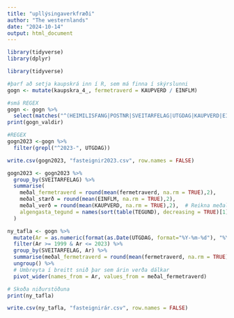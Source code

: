```yaml
---
title: "upllýsingaverkfræði"
author: "The westernlands"
date: "2024-10-14"
output: html_document
---
```

```r
library(tidyverse)
library(dplyr)
```

```r
library(tidyverse)
```

```r
#þarf að setja kaupskrá inn í R, sem má finna í skýrslunni
gogn <- mutate(kaupskra_4_, fermetraverd = KAUPVERD / EINFLM)
```

```r
#smá REGEX
gogn <- gogn %>% 
  select(matches("^(HEIMILISFANG|POSTNR|SVEITARFELAG|UTGDAG|KAUPVERD|EINFLM|TEGUND|fermetraverd)$"))
print(gogn_valdir)
```

```r
#REGEX
gogn2023 <-gogn %>%
  filter(grepl("^2023-", UTGDAG))
```

```r
write.csv(gogn2023, "fasteignir2023.csv", row.names = FALSE)
```

```r
gogn2023 <- gogn2023 %>%
  group_by(SVEITARFELAG) %>%
  summarise(
    meðal_fermetraverd = round(mean(fermetraverd, na.rm = TRUE),2),
    meðal_stærð = round(mean(EINFLM, na.rm = TRUE),2),
    meðal_verð = round(mean(KAUPVERD, na.rm = TRUE),2),  # Reikna meðaltal af heildarverðinu
    algengasta_tegund = names(sort(table(TEGUND), decreasing = TRUE)[1])
  )
```


```r
ny_tafla <- gogn %>%
  mutate(Ar = as.numeric(format(as.Date(UTGDAG, format="%Y-%m-%d"), "%Y"))) %>%
  filter(Ar >= 1999 & Ar <= 2023) %>%
  group_by(SVEITARFELAG, Ar) %>%
  summarise(meðal_fermetraverd = round(mean(fermetraverd, na.rm = TRUE),2)) %>%
  ungroup() %>%
  # Umbreyta í breitt snið þar sem árin verða dálkar
  pivot_wider(names_from = Ar, values_from = meðal_fermetraverd)

# Skoða niðurstöðuna
print(ny_tafla)

```


```r
write.csv(ny_tafla, "fasteignirár.csv", row.names = FALSE)
```

